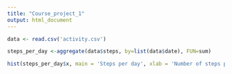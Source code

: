 ```yaml
---
title: "Course_project_1"
output: html_document
---
```


```r
data <- read.csv('activity.csv')

steps_per_day <-aggregate(data$steps, by=list(data$date), FUN=sum)

hist(steps_per_day$x, main = 'Steps per day', xlab = 'Number of steps per day')
```